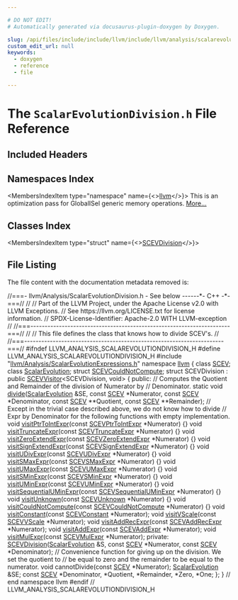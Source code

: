 ```yaml
---

# DO NOT EDIT!
# Automatically generated via docusaurus-plugin-doxygen by Doxygen.

slug: /api/files/include/include/llvm/include/llvm/analysis/scalarevolutiondivision-h
custom_edit_url: null
keywords:
  - doxygen
  - reference
  - file

---
```





# The `ScalarEvolutionDivision.h` File Reference

<DoxygenPage pluginConfig={pluginConfig}>



## Included Headers

<IncludesList>
<IncludesListItem
  filePath="llvm/Analysis/ScalarEvolutionExpressions.h"
  permalink="/docs/api/files/include/include/llvm/include/llvm/analysis/scalarevolutionexpressions-h"
  isLocal="true" />
</IncludesList>

## Namespaces Index

<MembersIndex>

<MembersIndexItem
  type="namespace"
  name={<><a href="/docs/api/namespaces/llvm">llvm</a></>}>
This is an optimization pass for GlobalISel generic memory operations. <a href="/docs/api/namespaces/llvm/#details">More...</a>
</MembersIndexItem>

</MembersIndex>

## Classes Index

<MembersIndex>

<MembersIndexItem
  type="struct"
  name={<><a href="/docs/api/structs/llvm/scevdivision">SCEVDivision</a></>}>
</MembersIndexItem>

</MembersIndex>


## File Listing

The file content with the documentation metadata removed is:

<ProgramListing>

<Link id="l00001" /><CodeLine lineNumber="1"><Highlight kind="comment">//===- llvm/Analysis/ScalarEvolutionDivision.h - See below ------&#42;- C++ -&#42;-===//</Highlight><Highlight kind="normal"></Highlight></CodeLine>
<Link id="l00002" /><CodeLine lineNumber="2"><Highlight kind="normal"></Highlight><Highlight kind="comment">//</Highlight><Highlight kind="normal"></Highlight></CodeLine>
<Link id="l00003" /><CodeLine lineNumber="3"><Highlight kind="normal"></Highlight><Highlight kind="comment">// Part of the LLVM Project, under the Apache License v2.0 with LLVM Exceptions.</Highlight><Highlight kind="normal"></Highlight></CodeLine>
<Link id="l00004" /><CodeLine lineNumber="4"><Highlight kind="normal"></Highlight><Highlight kind="comment">// See https://llvm.org/LICENSE.txt for license information.</Highlight><Highlight kind="normal"></Highlight></CodeLine>
<Link id="l00005" /><CodeLine lineNumber="5"><Highlight kind="normal"></Highlight><Highlight kind="comment">// SPDX-License-Identifier: Apache-2.0 WITH LLVM-exception</Highlight><Highlight kind="normal"></Highlight></CodeLine>
<Link id="l00006" /><CodeLine lineNumber="6"><Highlight kind="normal"></Highlight><Highlight kind="comment">//</Highlight><Highlight kind="normal"></Highlight></CodeLine>
<Link id="l00007" /><CodeLine lineNumber="7"><Highlight kind="normal"></Highlight><Highlight kind="comment">//===----------------------------------------------------------------------===//</Highlight><Highlight kind="normal"></Highlight></CodeLine>
<Link id="l00008" /><CodeLine lineNumber="8"><Highlight kind="normal"></Highlight><Highlight kind="comment">//</Highlight><Highlight kind="normal"></Highlight></CodeLine>
<Link id="l00009" /><CodeLine lineNumber="9"><Highlight kind="normal"></Highlight><Highlight kind="comment">// This file defines the class that knows how to divide SCEV&#39;s.</Highlight><Highlight kind="normal"></Highlight></CodeLine>
<Link id="l00010" /><CodeLine lineNumber="10"><Highlight kind="normal"></Highlight><Highlight kind="comment">//</Highlight><Highlight kind="normal"></Highlight></CodeLine>
<Link id="l00011" /><CodeLine lineNumber="11"><Highlight kind="normal"></Highlight><Highlight kind="comment">//===----------------------------------------------------------------------===//</Highlight><Highlight kind="normal"></Highlight></CodeLine>
<Link id="l00012" /><CodeLine lineNumber="12"><Highlight kind="normal"></Highlight></CodeLine>
<Link id="l00013" /><CodeLine lineNumber="13"><Highlight kind="normal"></Highlight><Highlight kind="preprocessor">#ifndef LLVM&#95;ANALYSIS&#95;SCALAREVOLUTIONDIVISION&#95;H</Highlight><Highlight kind="normal"></Highlight></CodeLine>
<Link id="l00014" /><CodeLine lineNumber="14"><Highlight kind="normal"></Highlight><Highlight kind="preprocessor">#define LLVM&#95;ANALYSIS&#95;SCALAREVOLUTIONDIVISION&#95;H</Highlight><Highlight kind="normal"></Highlight></CodeLine>
<Link id="l00015" /><CodeLine lineNumber="15"><Highlight kind="normal"></Highlight></CodeLine>
<Link id="l00016" /><CodeLine lineNumber="16"><Highlight kind="normal"></Highlight><Highlight kind="preprocessor">#include &quot;<a href="/docs/api/files/include/include/llvm/include/llvm/analysis/scalarevolutionexpressions-h">llvm/Analysis/ScalarEvolutionExpressions.h</a>&quot;</Highlight><Highlight kind="normal"></Highlight></CodeLine>
<Link id="l00017" /><CodeLine lineNumber="17"><Highlight kind="normal"></Highlight></CodeLine>
<Link id="l00018" /><CodeLine lineNumber="18"><Highlight kind="normal"></Highlight><Highlight kind="keyword">namespace </Highlight><Highlight kind="normal"><a href="/docs/api/namespaces/llvm">llvm</a> &#123;</Highlight></CodeLine>
<Link id="l00019" /><CodeLine lineNumber="19"><Highlight kind="normal"></Highlight></CodeLine>
<Link id="l00020" /><CodeLine lineNumber="20"><Highlight kind="normal"></Highlight><Highlight kind="keyword">class </Highlight><Highlight kind="normal"><a href="/docs/api/classes/llvm/scev">SCEV</a>;</Highlight></CodeLine>
<Link id="l00021" /><CodeLine lineNumber="21"><Highlight kind="normal"></Highlight></CodeLine>
<Link id="l00022" /><CodeLine lineNumber="22"><Highlight kind="normal"></Highlight><Highlight kind="keyword">class </Highlight><Highlight kind="normal"><a href="/docs/api/classes/llvm/scalarevolution">ScalarEvolution</a>;</Highlight></CodeLine>
<Link id="l00023" /><CodeLine lineNumber="23"><Highlight kind="normal"></Highlight></CodeLine>
<Link id="l00024" /><CodeLine lineNumber="24"><Highlight kind="normal"></Highlight><Highlight kind="keyword">struct </Highlight><Highlight kind="normal"><a href="/docs/api/structs/llvm/scevcouldnotcompute">SCEVCouldNotCompute</a>;</Highlight></CodeLine>
<Link id="l00025" /><CodeLine lineNumber="25"><Highlight kind="normal"></Highlight></CodeLine>
<Link id="l00026" /><CodeLine lineNumber="26" lineLink="/docs/api/structs/llvm/scevdivision"><Highlight kind="normal"></Highlight><Highlight kind="keyword">struct </Highlight><Highlight kind="normal">SCEVDivision : </Highlight><Highlight kind="keyword">public</Highlight><Highlight kind="normal"> <a href="/docs/api/structs/llvm/scevvisitor">SCEVVisitor</a>&lt;SCEVDivision, void&gt; &#123;</Highlight></CodeLine>
<Link id="l00027" /><CodeLine lineNumber="27"><Highlight kind="normal"></Highlight><Highlight kind="keyword">public</Highlight><Highlight kind="normal">:</Highlight></CodeLine>
<Link id="l00028" /><CodeLine lineNumber="28"><Highlight kind="normal">  </Highlight><Highlight kind="comment">// Computes the Quotient and Remainder of the division of Numerator by</Highlight><Highlight kind="normal"></Highlight></CodeLine>
<Link id="l00029" /><CodeLine lineNumber="29"><Highlight kind="normal">  </Highlight><Highlight kind="comment">// Denominator.</Highlight><Highlight kind="normal"></Highlight></CodeLine>
<Link id="l00030" /><CodeLine lineNumber="30"><Highlight kind="normal">  </Highlight><Highlight kind="keyword">static</Highlight><Highlight kind="normal"> </Highlight><Highlight kind="keywordtype">void</Highlight><Highlight kind="normal"> <a href="/docs/api/structs/llvm/scevdivision/#a0dfe5dc28e2f4ac38e33880cfd0170ae">divide</a>(<a href="/docs/api/classes/llvm/scalarevolution">ScalarEvolution</a> &amp;SE, </Highlight><Highlight kind="keyword">const</Highlight><Highlight kind="normal"> <a href="/docs/api/classes/llvm/scev">SCEV</a> &#42;Numerator,</Highlight></CodeLine>
<Link id="l00031" /><CodeLine lineNumber="31"><Highlight kind="normal">                     </Highlight><Highlight kind="keyword">const</Highlight><Highlight kind="normal"> <a href="/docs/api/classes/llvm/scev">SCEV</a> &#42;Denominator, </Highlight><Highlight kind="keyword">const</Highlight><Highlight kind="normal"> <a href="/docs/api/classes/llvm/scev">SCEV</a> &#42;&#42;Quotient,</Highlight></CodeLine>
<Link id="l00032" /><CodeLine lineNumber="32"><Highlight kind="normal">                     </Highlight><Highlight kind="keyword">const</Highlight><Highlight kind="normal"> <a href="/docs/api/classes/llvm/scev">SCEV</a> &#42;&#42;Remainder);</Highlight></CodeLine>
<Link id="l00033" /><CodeLine lineNumber="33"><Highlight kind="normal"></Highlight></CodeLine>
<Link id="l00034" /><CodeLine lineNumber="34"><Highlight kind="normal">  </Highlight><Highlight kind="comment">// Except in the trivial case described above, we do not know how to divide</Highlight><Highlight kind="normal"></Highlight></CodeLine>
<Link id="l00035" /><CodeLine lineNumber="35"><Highlight kind="normal">  </Highlight><Highlight kind="comment">// Expr by Denominator for the following functions with empty implementation.</Highlight><Highlight kind="normal"></Highlight></CodeLine>
<Link id="l00036" /><CodeLine lineNumber="36" lineLink="/docs/api/structs/llvm/scevdivision/#a7c7d0ee008995e1b666b70e8f7d04379"><Highlight kind="normal">  </Highlight><Highlight kind="keywordtype">void</Highlight><Highlight kind="normal"> <a href="/docs/api/structs/llvm/scevdivision/#a7c7d0ee008995e1b666b70e8f7d04379">visitPtrToIntExpr</a>(</Highlight><Highlight kind="keyword">const</Highlight><Highlight kind="normal"> <a href="/docs/api/classes/llvm/scevptrtointexpr">SCEVPtrToIntExpr</a> &#42;Numerator) &#123;&#125;</Highlight></CodeLine>
<Link id="l00037" /><CodeLine lineNumber="37" lineLink="/docs/api/structs/llvm/scevdivision/#a63dd9ee9a4bf95294186753e4d274dbd"><Highlight kind="normal">  </Highlight><Highlight kind="keywordtype">void</Highlight><Highlight kind="normal"> <a href="/docs/api/structs/llvm/scevdivision/#a63dd9ee9a4bf95294186753e4d274dbd">visitTruncateExpr</a>(</Highlight><Highlight kind="keyword">const</Highlight><Highlight kind="normal"> <a href="/docs/api/classes/llvm/scevtruncateexpr">SCEVTruncateExpr</a> &#42;Numerator) &#123;&#125;</Highlight></CodeLine>
<Link id="l00038" /><CodeLine lineNumber="38" lineLink="/docs/api/structs/llvm/scevdivision/#a3b8fabbbd41f133d49d9977f545b84cd"><Highlight kind="normal">  </Highlight><Highlight kind="keywordtype">void</Highlight><Highlight kind="normal"> <a href="/docs/api/structs/llvm/scevdivision/#a3b8fabbbd41f133d49d9977f545b84cd">visitZeroExtendExpr</a>(</Highlight><Highlight kind="keyword">const</Highlight><Highlight kind="normal"> <a href="/docs/api/classes/llvm/scevzeroextendexpr">SCEVZeroExtendExpr</a> &#42;Numerator) &#123;&#125;</Highlight></CodeLine>
<Link id="l00039" /><CodeLine lineNumber="39" lineLink="/docs/api/structs/llvm/scevdivision/#a4ef93f799c86e4055d2c8c20a545c97c"><Highlight kind="normal">  </Highlight><Highlight kind="keywordtype">void</Highlight><Highlight kind="normal"> <a href="/docs/api/structs/llvm/scevdivision/#a4ef93f799c86e4055d2c8c20a545c97c">visitSignExtendExpr</a>(</Highlight><Highlight kind="keyword">const</Highlight><Highlight kind="normal"> <a href="/docs/api/classes/llvm/scevsignextendexpr">SCEVSignExtendExpr</a> &#42;Numerator) &#123;&#125;</Highlight></CodeLine>
<Link id="l00040" /><CodeLine lineNumber="40" lineLink="/docs/api/structs/llvm/scevdivision/#acb6b861aa6c3e04a58812b9978030dc7"><Highlight kind="normal">  </Highlight><Highlight kind="keywordtype">void</Highlight><Highlight kind="normal"> <a href="/docs/api/structs/llvm/scevdivision/#acb6b861aa6c3e04a58812b9978030dc7">visitUDivExpr</a>(</Highlight><Highlight kind="keyword">const</Highlight><Highlight kind="normal"> <a href="/docs/api/classes/llvm/scevudivexpr">SCEVUDivExpr</a> &#42;Numerator) &#123;&#125;</Highlight></CodeLine>
<Link id="l00041" /><CodeLine lineNumber="41" lineLink="/docs/api/structs/llvm/scevdivision/#a64800665e40080614dfbdb38acf27fc2"><Highlight kind="normal">  </Highlight><Highlight kind="keywordtype">void</Highlight><Highlight kind="normal"> <a href="/docs/api/structs/llvm/scevdivision/#a64800665e40080614dfbdb38acf27fc2">visitSMaxExpr</a>(</Highlight><Highlight kind="keyword">const</Highlight><Highlight kind="normal"> <a href="/docs/api/classes/llvm/scevsmaxexpr">SCEVSMaxExpr</a> &#42;Numerator) &#123;&#125;</Highlight></CodeLine>
<Link id="l00042" /><CodeLine lineNumber="42" lineLink="/docs/api/structs/llvm/scevdivision/#a8c8a6dd11ffabe728503c7853393cb81"><Highlight kind="normal">  </Highlight><Highlight kind="keywordtype">void</Highlight><Highlight kind="normal"> <a href="/docs/api/structs/llvm/scevdivision/#a8c8a6dd11ffabe728503c7853393cb81">visitUMaxExpr</a>(</Highlight><Highlight kind="keyword">const</Highlight><Highlight kind="normal"> <a href="/docs/api/classes/llvm/scevumaxexpr">SCEVUMaxExpr</a> &#42;Numerator) &#123;&#125;</Highlight></CodeLine>
<Link id="l00043" /><CodeLine lineNumber="43" lineLink="/docs/api/structs/llvm/scevdivision/#a871903b9ad232294788274df87508a8b"><Highlight kind="normal">  </Highlight><Highlight kind="keywordtype">void</Highlight><Highlight kind="normal"> <a href="/docs/api/structs/llvm/scevdivision/#a871903b9ad232294788274df87508a8b">visitSMinExpr</a>(</Highlight><Highlight kind="keyword">const</Highlight><Highlight kind="normal"> <a href="/docs/api/classes/llvm/scevsminexpr">SCEVSMinExpr</a> &#42;Numerator) &#123;&#125;</Highlight></CodeLine>
<Link id="l00044" /><CodeLine lineNumber="44" lineLink="/docs/api/structs/llvm/scevdivision/#a112aa8ac936dd1c41c58740cf3d0dae7"><Highlight kind="normal">  </Highlight><Highlight kind="keywordtype">void</Highlight><Highlight kind="normal"> <a href="/docs/api/structs/llvm/scevdivision/#a112aa8ac936dd1c41c58740cf3d0dae7">visitUMinExpr</a>(</Highlight><Highlight kind="keyword">const</Highlight><Highlight kind="normal"> <a href="/docs/api/classes/llvm/scevuminexpr">SCEVUMinExpr</a> &#42;Numerator) &#123;&#125;</Highlight></CodeLine>
<Link id="l00045" /><CodeLine lineNumber="45" lineLink="/docs/api/structs/llvm/scevdivision/#a00ee90b392aae48c6fec1edfdbb87ce2"><Highlight kind="normal">  </Highlight><Highlight kind="keywordtype">void</Highlight><Highlight kind="normal"> <a href="/docs/api/structs/llvm/scevdivision/#a00ee90b392aae48c6fec1edfdbb87ce2">visitSequentialUMinExpr</a>(</Highlight><Highlight kind="keyword">const</Highlight><Highlight kind="normal"> <a href="/docs/api/classes/llvm/scevsequentialuminexpr">SCEVSequentialUMinExpr</a> &#42;Numerator) &#123;&#125;</Highlight></CodeLine>
<Link id="l00046" /><CodeLine lineNumber="46" lineLink="/docs/api/structs/llvm/scevdivision/#ac8438353a3a3da6285fec513449101d2"><Highlight kind="normal">  </Highlight><Highlight kind="keywordtype">void</Highlight><Highlight kind="normal"> <a href="/docs/api/structs/llvm/scevdivision/#ac8438353a3a3da6285fec513449101d2">visitUnknown</a>(</Highlight><Highlight kind="keyword">const</Highlight><Highlight kind="normal"> <a href="/docs/api/classes/llvm/scevunknown">SCEVUnknown</a> &#42;Numerator) &#123;&#125;</Highlight></CodeLine>
<Link id="l00047" /><CodeLine lineNumber="47" lineLink="/docs/api/structs/llvm/scevdivision/#abca561375cc7038a9f85d7e68eb71f0e"><Highlight kind="normal">  </Highlight><Highlight kind="keywordtype">void</Highlight><Highlight kind="normal"> <a href="/docs/api/structs/llvm/scevdivision/#abca561375cc7038a9f85d7e68eb71f0e">visitCouldNotCompute</a>(</Highlight><Highlight kind="keyword">const</Highlight><Highlight kind="normal"> <a href="/docs/api/structs/llvm/scevcouldnotcompute">SCEVCouldNotCompute</a> &#42;Numerator) &#123;&#125;</Highlight></CodeLine>
<Link id="l00048" /><CodeLine lineNumber="48"><Highlight kind="normal"></Highlight></CodeLine>
<Link id="l00049" /><CodeLine lineNumber="49"><Highlight kind="normal">  </Highlight><Highlight kind="keywordtype">void</Highlight><Highlight kind="normal"> <a href="/docs/api/structs/llvm/scevdivision/#ad7c510ac5f19ce17fd2b5b06d15a7aa3">visitConstant</a>(</Highlight><Highlight kind="keyword">const</Highlight><Highlight kind="normal"> <a href="/docs/api/classes/llvm/scevconstant">SCEVConstant</a> &#42;Numerator);</Highlight></CodeLine>
<Link id="l00050" /><CodeLine lineNumber="50"><Highlight kind="normal"></Highlight></CodeLine>
<Link id="l00051" /><CodeLine lineNumber="51"><Highlight kind="normal">  </Highlight><Highlight kind="keywordtype">void</Highlight><Highlight kind="normal"> <a href="/docs/api/structs/llvm/scevdivision/#a273f43b57f973e0463276213565e9e45">visitVScale</a>(</Highlight><Highlight kind="keyword">const</Highlight><Highlight kind="normal"> <a href="/docs/api/classes/llvm/scevvscale">SCEVVScale</a> &#42;Numerator);</Highlight></CodeLine>
<Link id="l00052" /><CodeLine lineNumber="52"><Highlight kind="normal"></Highlight></CodeLine>
<Link id="l00053" /><CodeLine lineNumber="53"><Highlight kind="normal">  </Highlight><Highlight kind="keywordtype">void</Highlight><Highlight kind="normal"> <a href="/docs/api/structs/llvm/scevdivision/#ac38f0b8f591d282177a689cabe66c392">visitAddRecExpr</a>(</Highlight><Highlight kind="keyword">const</Highlight><Highlight kind="normal"> <a href="/docs/api/classes/llvm/scevaddrecexpr">SCEVAddRecExpr</a> &#42;Numerator);</Highlight></CodeLine>
<Link id="l00054" /><CodeLine lineNumber="54"><Highlight kind="normal"></Highlight></CodeLine>
<Link id="l00055" /><CodeLine lineNumber="55"><Highlight kind="normal">  </Highlight><Highlight kind="keywordtype">void</Highlight><Highlight kind="normal"> <a href="/docs/api/structs/llvm/scevdivision/#ae8ee3aa50e72940cabb7d758613ce2cf">visitAddExpr</a>(</Highlight><Highlight kind="keyword">const</Highlight><Highlight kind="normal"> <a href="/docs/api/classes/llvm/scevaddexpr">SCEVAddExpr</a> &#42;Numerator);</Highlight></CodeLine>
<Link id="l00056" /><CodeLine lineNumber="56"><Highlight kind="normal"></Highlight></CodeLine>
<Link id="l00057" /><CodeLine lineNumber="57"><Highlight kind="normal">  </Highlight><Highlight kind="keywordtype">void</Highlight><Highlight kind="normal"> <a href="/docs/api/structs/llvm/scevdivision/#afab4a1d0e1f34b286eec49ac8bd96ef1">visitMulExpr</a>(</Highlight><Highlight kind="keyword">const</Highlight><Highlight kind="normal"> <a href="/docs/api/classes/llvm/scevmulexpr">SCEVMulExpr</a> &#42;Numerator);</Highlight></CodeLine>
<Link id="l00058" /><CodeLine lineNumber="58"><Highlight kind="normal"></Highlight></CodeLine>
<Link id="l00059" /><CodeLine lineNumber="59"><Highlight kind="normal"></Highlight><Highlight kind="keyword">private</Highlight><Highlight kind="normal">:</Highlight></CodeLine>
<Link id="l00060" /><CodeLine lineNumber="60"><Highlight kind="normal">  <a href="/docs/api/structs/llvm/scevdivision">SCEVDivision</a>(<a href="/docs/api/classes/llvm/scalarevolution">ScalarEvolution</a> &amp;S, </Highlight><Highlight kind="keyword">const</Highlight><Highlight kind="normal"> <a href="/docs/api/classes/llvm/scev">SCEV</a> &#42;Numerator,</Highlight></CodeLine>
<Link id="l00061" /><CodeLine lineNumber="61"><Highlight kind="normal">               </Highlight><Highlight kind="keyword">const</Highlight><Highlight kind="normal"> <a href="/docs/api/classes/llvm/scev">SCEV</a> &#42;Denominator);</Highlight></CodeLine>
<Link id="l00062" /><CodeLine lineNumber="62"><Highlight kind="normal"></Highlight></CodeLine>
<Link id="l00063" /><CodeLine lineNumber="63"><Highlight kind="normal">  </Highlight><Highlight kind="comment">// Convenience function for giving up on the division. We set the quotient to</Highlight><Highlight kind="normal"></Highlight></CodeLine>
<Link id="l00064" /><CodeLine lineNumber="64"><Highlight kind="normal">  </Highlight><Highlight kind="comment">// be equal to zero and the remainder to be equal to the numerator.</Highlight><Highlight kind="normal"></Highlight></CodeLine>
<Link id="l00065" /><CodeLine lineNumber="65"><Highlight kind="normal">  </Highlight><Highlight kind="keywordtype">void</Highlight><Highlight kind="normal"> cannotDivide(</Highlight><Highlight kind="keyword">const</Highlight><Highlight kind="normal"> <a href="/docs/api/classes/llvm/scev">SCEV</a> &#42;Numerator);</Highlight></CodeLine>
<Link id="l00066" /><CodeLine lineNumber="66"><Highlight kind="normal"></Highlight></CodeLine>
<Link id="l00067" /><CodeLine lineNumber="67"><Highlight kind="normal">  <a href="/docs/api/classes/llvm/scalarevolution">ScalarEvolution</a> &amp;SE;</Highlight></CodeLine>
<Link id="l00068" /><CodeLine lineNumber="68"><Highlight kind="normal">  </Highlight><Highlight kind="keyword">const</Highlight><Highlight kind="normal"> <a href="/docs/api/classes/llvm/scev">SCEV</a> &#42;Denominator, &#42;Quotient, &#42;Remainder, &#42;Zero, &#42;One;</Highlight></CodeLine>
<Link id="l00069" /><CodeLine lineNumber="69"><Highlight kind="normal">&#125;;</Highlight></CodeLine>
<Link id="l00070" /><CodeLine lineNumber="70"><Highlight kind="normal"></Highlight></CodeLine>
<Link id="l00071" /><CodeLine lineNumber="71"><Highlight kind="normal">&#125; </Highlight><Highlight kind="comment">// end namespace llvm</Highlight><Highlight kind="normal"></Highlight></CodeLine>
<Link id="l00072" /><CodeLine lineNumber="72"><Highlight kind="normal"></Highlight></CodeLine>
<Link id="l00073" /><CodeLine lineNumber="73"><Highlight kind="normal"></Highlight><Highlight kind="preprocessor">#endif </Highlight><Highlight kind="comment">// LLVM&#95;ANALYSIS&#95;SCALAREVOLUTIONDIVISION&#95;H</Highlight><Highlight kind="normal"></Highlight></CodeLine>

</ProgramListing>


</DoxygenPage>
